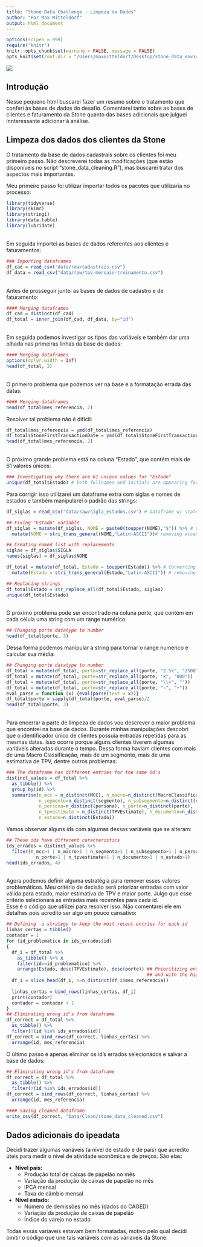 ```yaml
---
title: "Stone Data Challenge - Limpeza de Dados"
author: "Por Max Mitteldorf"
output: html_document
---
```

```r
options(scipen = 999)
require("knitr")
knitr::opts_chunk$set(warning = FALSE, message = FALSE) 
opts_knit$set(root.dir = "/Users/maxmitteldorf/Desktop/stone_data_envio")
```
![](pics/stone_logo.png)


## Introdução

Nesse pequeno html buscarei fazer um resumo sobre o tratamento que conferi às bases de dados do desafio. Comentarei tanto sobre as bases de clientes e faturamento da Stone quanto das bases adicionais que julguei innteressante adicionar à análise.

## Limpeza dos dados dos clientes da Stone

O tratamento da base de dados cadastrais sobre os clientes foi meu primeiro passo. Não descreverei todas as modificações (que estão disponíveis no script "stone_data_cleaning.R"), mas buscarei tratar dos aspectos mais importantes.

Meu primeiro passo foi utilizar importar todos os pacotes que utilizaria no processo:

```r
library(tidyverse)
library(skimr)
library(stringi)
library(data.table)
library(lubridate)
```
\
Em seguida importei as bases de dados referentes aos clientes e faturamentos:
```r
### Importing dataframes
df_cad = read_csv("data/raw/cadastrais.csv")
df_data = read_csv("data/raw/tpv-mensais-treinamento.csv")
```
\
Antes de prosseguir juntei as bases de dados de cadastro e de faturamento:
```r
#### Merging dataframes
df_cad = distinct(df_cad)
df_total = inner_join(df_cad, df_data, by="id")
```
\
Em seguida podemos investigar os tipos das variáveis e também dar uma olhada nas primeiras linhas da base de dados:
```r
#### Merging dataframes
options(dplyr.width = Inf)
head(df_total, 2)
```
\
O primeiro problema que podemos ver na base é a formatação errada das datas:
```r
#### Merging dataframes
head(df_total$mes_referencia, 2)
```
Resolver tal problema não é difícil:
```r
df_total$mes_referencia = ymd(df_total$mes_referencia)
df_total$StoneFirstTransactionDate = ymd(df_total$StoneFirstTransactionDate)
head(df_total$mes_referencia, 2)
```
\
O próximo grande problema está na coluna "Estado", que contém mais de 61 valores únicos:
```r
### Investigating why there are 61 unique values for "Estado"
unique(df_total$Estado) # both fullnames and initials are appearing for each state
```
Para corrigir isso utilizarei um dataframe extra com siglas e nomes de estados e também manipularei o padrão das strings:
```r
df_siglas = read_csv("data/raw/sigla_estados.csv") # Dataframe w/ state icons

## Fixing "Estado" variable
df_siglas = mutate(df_siglas, NOME = paste0(toupper(NOME),"$")) %>% # Converting to lowercase
  mutate(NOME = stri_trans_general(NOME,"Latin-ASCII"))# removing accents

## Creating named list with replacements
siglas = df_siglas$SIGLA
names(siglas) = df_siglas$NOME

df_total = mutate(df_total, Estado = toupper(Estado)) %>% # Converting to uppercase
  mutate(Estado = stri_trans_general(Estado,"Latin-ASCII")) # removing accents

## Replacing strings
df_total$Estado = str_replace_all(df_total$Estado, siglas)
unique(df_total$Estado)
```
\
O próximo problema pode ser encontrado na coluna porte, que contém em cada célula uma string com um range numérico:
```r
## Changing porte datatype to number
head(df_total$porte, 3)
```
Dessa forma podemos manipular a string para tornar o range numérico e calcular sua média:
```r
## Changing porte datatype to number
df_total = mutate(df_total, porte=str_replace_all(porte, "2.5k", "2500"))
df_total = mutate(df_total, porte=str_replace_all(porte, "k", "000"))
df_total = mutate(df_total, porte=str_replace_all(porte, "\\+", ""))
df_total = mutate(df_total, porte=str_replace_all(porte, "-", "+"))
eval_parse = function (x) {eval(parse(text = x))}
df_total$porte = sapply(df_total$porte, eval_parse)/2
head(df_total$porte, 3)
```
\
Para encerrar a parte de limpeza de dados vou descrever o maior problema que encontrei na base de dados. Durante minhas manipulações descobri que o identificador único de clientes possuía entradas repetidas para as mesmas datas. Isso ocorre porque alguns clientes tiverem algumas variáveis alteradas durante o tempo. Dessa forma haviam clientes com mais de uma Macro Classificação, mais de um segmento, mais de uma estimativa de TPV, dentre outros problemas:
```r
### The dataframe has different entries for the same id's 
distinct_values = df_total %>% 
  as_tibble() %>% 
  group_by(id) %>% 
  summarise(n_mcc = n_distinct(MCC), n_macro=n_distinct(MacroClassificacao),
            n_segmento=n_distinct(segmento), n_subsegmento=n_distinct(sub_segmento),
            n_persona=n_distinct(persona), n_porte=n_distinct(porte),
            n_tpvestimate = n_distinct(TPVEstimate), n_documento=n_distinct(tipo_documento),
            n_estado=n_distinct(Estado)) 
```
Vamos observar alguns ids com algumas dessas variáveis que se alteram:
```r
## These ids have different caracteristics
ids_errados = distinct_values %>% 
  filter(n_mcc>1 | n_macro>1 | n_segmento>1 | n_subsegmento>1 | n_persona>1 |
           n_porte>1 | n_tpvestimate>1 | n_documento>1 | n_estado>1)
head(ids_errados, 4)
```
\
Agora podemos definir alguma estratégia para remover esses valores problemáticos. Meu critério de decisão será priorizar entradas com valor válida para estado, maior estimativa de TPV e maior porte. Julgo que esse critério selecionará as entradas mais recenntes para cada id.
\
Esse é o código que utilizei para resolver isso. Não comentarei ele em detalhes pois acredito ser algo um pouco cansativo:
```r
## Defining  a strategy to keep the most recent entries for each id
linhas_certas = tibble()
contador = 1
for (id_problematico in ids_errados$id) 
{
  df_i = df_total %>% 
    as_tibble() %>% x
    filter(id==id_problematico) %>% 
    arrange(Estado, desc(TPVEstimate), desc(porte)) ## Prioritizing entries with a valid state variable
                                                    ## and with the highest TPV estimate and size
  df_i = slice_head(df_i, n=n_distinct(df_i$mes_referencia))
  
  linhas_certas = bind_rows(linhas_certas, df_i)
  print(contador)
  contador = contador + 1
}
## Eliminating wrong id's from dataframe
df_correct = df_total %>% 
  as_tibble() %>% 
  filter(!(id %in% ids_errados$id))
df_correct = bind_rows(df_correct, linhas_certas) %>% 
  arrange(id, mes_referencia)
```
O último passo é apenas eliminar os id's errados selecionados e salvar a base de dados:
```r
## Eliminating wrong id's from dataframe
df_correct = df_total %>% 
  as_tibble() %>% 
  filter(!(id %in% ids_errados$id))
df_correct = bind_rows(df_correct, linhas_certas) %>% 
  arrange(id, mes_referencia)

#### Saving cleaned dataframe
write_csv(df_correct, "Data/Clean/stone_data_cleaned.csv")
```

## Dados adicionais do ipeadata
Decidi trazer algumas variáveis (a nível de estado e de país) que acredito úteis para medir o nível de atividade econômica e de preços. São elas:

* **Nível país:**
  * Produção total de caixas de papelão no mês
  * Variação da produção de caixas de papelão no mês
  * IPCA mensal
  * Taxa de câmbio mensal
* **Nível estado:**
  * Número de demissões no mês (dados do CAGED)
  * Variação da produção de caixas de papelão 
  * Índice do varejo no estado

Todas essas variáveis estavam bem formatadas, motivo pelo qual decidi omitir o código que une tais variáveis com as váriaveis da Stone.
